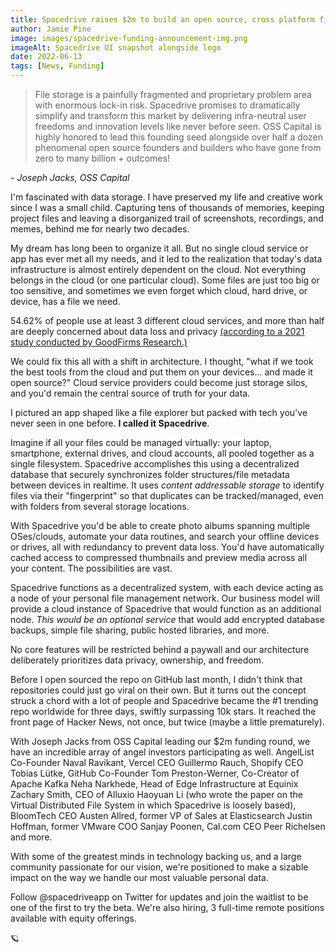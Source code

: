 ```yaml
---
title: Spacedrive raises $2m to build an open source, cross platform file manager
author: Jamie Pine
image: images/spacedrive-funding-announcement-img.png
imageAlt: Spacedrive UI snapshot alongside logo
date: 2022-06-13
tags: [News, Funding]
---
```


> File storage is a painfully fragmented and proprietary problem area with enormous lock-in risk. Spacedrive promises to dramatically simplify and transform this market by delivering infra-neutral user freedoms and innovation levels like never before seen. OSS Capital is highly honored to lead this founding seed alongside over half a dozen phenomenal open source founders and builders who have gone from zero to many billion + outcomes!

\- _Joseph Jacks, OSS Capital_

I'm fascinated with data storage. I have preserved my life and creative work since I was a small child. Capturing tens of thousands of memories, keeping project files and leaving a disorganized trail of screenshots, recordings, and memes, behind me for nearly two decades.

My dream has long been to organize it all. But no single cloud service or app has ever met all my needs, and it led to the realization that today's data infrastructure is almost entirely dependent on the cloud. Not everything belongs in the cloud (or one particular cloud). Some files are just too big or too sensitive, and sometimes we even forget which cloud, hard drive, or device, has a file we need.

54.62% of people use at least 3 different cloud services, and more than half are deeply concerned about data loss and privacy [(according to a 2021 study conducted by GoodFirms Research.)](https://www.goodfirms.co/resources/personal-cloud-storage-trends#:~:text=92.13%25%20of%20people%20think%20cloud,sync%20systems%20over%20a%20period.)

We could fix this all with a shift in architecture. I thought, "what if we took the best tools from the cloud and put them on your devices... and made it open source?" Cloud service providers could become just storage silos, and you'd remain the central source of truth for your data.

I pictured an app shaped like a file explorer but packed with tech you've never seen in one before. **I called it Spacedrive**.

Imagine if all your files could be managed virtually: your laptop, smartphone, external drives, and cloud accounts, all pooled together as a single filesystem. Spacedrive accomplishes this using a decentralized database that securely synchronizes folder structures/file metadata between devices in realtime. It uses *content addressable storage* to identify files via their "fingerprint" so that duplicates can be tracked/managed, even with folders from several storage locations.

With Spacedrive you'd be able to create photo albums spanning multiple OSes/clouds, automate your data routines, and search your offline devices or drives, all with redundancy to prevent data loss. You'd have automatically cached access to compressed thumbnails and preview media across all your content. The possibilities are vast.

Spacedrive functions as a decentralized system, with each device acting as a node of your personal file management network. Our business model will provide a cloud instance of Spacedrive that would function as an additional node. *This would be an optional service* that would add encrypted database backups, simple file sharing, public hosted libraries, and more.

No core features will be restricted behind a paywall and our architecture deliberately prioritizes data privacy, ownership, and freedom.

Before I open sourced the repo on GitHub last month, I didn't think that repositories could just go viral on their own. But it turns out the concept struck a chord with a lot of people and Spacedrive became the #1 trending repo worldwide for three days, swiftly surpassing 10k stars. It reached the front page of Hacker News, not once, but twice (maybe a little prematurely).

With Joseph Jacks from OSS Capital leading our $2m funding round, we have an incredible array of angel investors participating as well. AngelList Co-Founder Naval Ravikant, Vercel CEO Guillermo Rauch, Shopify CEO Tobias Lütke, GitHub Co-Founder Tom Preston-Werner, Co-Creator of Apache Kafka Neha Narkhede, Head of Edge Infrastructure at Equinix Zachary Smith, CEO of Alluxio Haoyuan Li (who wrote the paper on the Virtual Distributed File System in which Spacedrive is loosely based), BloomTech CEO Austen Allred, former VP of Sales at Elasticsearch Justin Hoffman, former VMware COO Sanjay Poonen, Cal.com CEO Peer Richelsen and more.

With some of the greatest minds in technology backing us, and a large community passionate for our vision, we're positioned to make a sizable impact on the way we handle our most valuable personal data.

Follow @spacedriveapp on Twitter for updates and join the waitlist to be one of the first to try the beta. We're also hiring, 3 full-time remote positions available with equity offerings.

🪐
